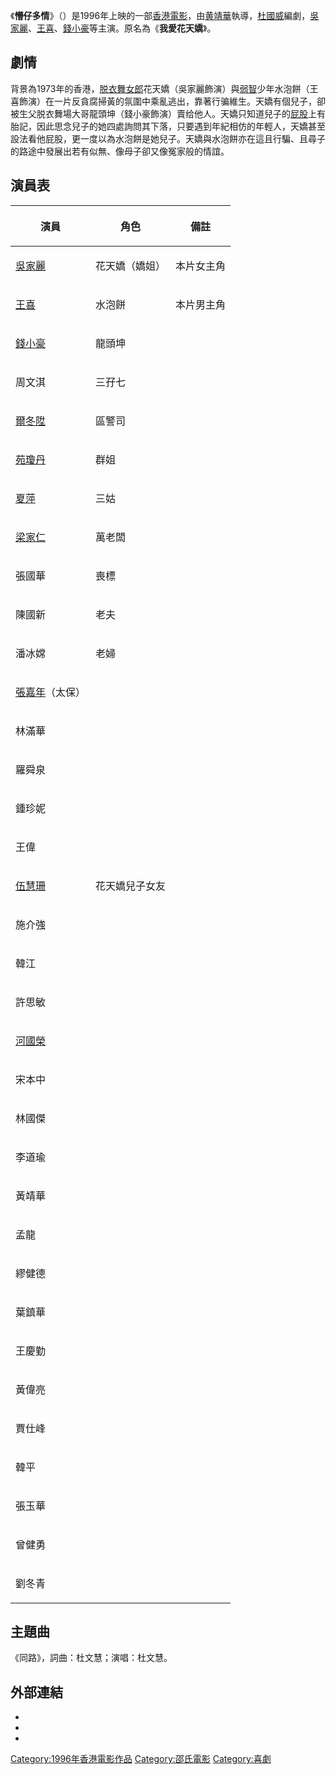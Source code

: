 {{multiple issues|
{{expand|time=2017-03-21T02:49:35+00:00}}
{{unreferenced|time=2017-03-21T02:49:35+00:00}}
}}
{{NoteTA
|T=zh-hk:我愛花天嬌; zh-tw:懵仔多情; zh-cn:懵仔多情;
|1=zh-hk:我愛花天嬌; zh-tw:懵仔多情; zh-cn:懵仔多情;
}}
{{Infobox Film
| name           = 懵仔多情
| original_name  = {{lang|en|''Stooge, My Love''}}
| sec-title      =
| image          =
| image_size     =
| caption        = 電影海報
| director       = [[黃靖華|黃靖華]]
| producer       = [[黃美強|黃美強]]、[[王慶勤|王慶勤]]
| writer         = [[杜國威|杜國威]]
| narrator       =
| starring       = [[吳家麗|吳家麗]]<br />[[王喜|王喜]]<br />[[錢小豪|錢小豪]]<br />[[周文淇|周文淇]]<br />[[爾冬陞|爾冬陞]]<br />[[苑瓊丹|苑瓊丹]]<br />[[夏萍|夏萍]]<br />[[張嘉年|太保]]
| music          =
| cinematography =
| editing        = 蔣國權
| studio         = 邵氏兄弟（香港）有限公司
| distributor    =
| released       = {{BHKG}}：{{film date|1996}}
| runtime        = 95 分鐘
| country        = {{英屬香港電影}}
| language       = [[粵語|粵語]]、[[普通話|普通話]]
}}

《'''懵仔多情'''》（{{lang-en|''Stooge, My Love''}}）是1996年上映的一部[[香港電影|香港電影]]，由[[黄靖華|黄靖華]]執導，[[杜國威|杜國威]]編劇，[[吳家麗|吳家麗]]、[[王喜|王喜]]、[[錢小豪|錢小豪]]等主演。原名為《'''我愛花天嬌'''》。

==劇情==
背景為1973年的香港，[[脫衣舞孃|脱衣舞女郎]]花天嬌（吳家麗飾演）與[[弱智|弱智]]少年水泡餅（王喜飾演）在一片反貪腐掃黃的氛圍中乘亂逃出，靠著行骗維生。天嬌有個兒子，卻被生父脱衣舞場大哥龍頭坤（錢小豪飾演）賣给他人。天嬌只知道兒子的[[屁股|屁股]]上有胎記，因此思念兒子的她四處詢問其下落，只要遇到年紀相仿的年輕人，天嬌甚至設法看他屁股，更一度以為水泡餅是她兒子。天嬌與水泡餅亦在這且行騙、且尋子的路途中發展出若有似無、像母子卻又像冤家般的情誼。

==演員表==
{| class="wikitable"
|-
! 演員 !! 角色 !! 備註
|-
| [[吳家麗|吳家麗]] || 花天嬌（嬌姐） || 本片女主角
|-
| [[王喜|王喜]] || 水泡餅 || 本片男主角
|-
| [[錢小豪|錢小豪]] || 龍頭坤 || 
|-
| 周文淇 || 三孖七 || 
|-
| [[爾冬陞|爾冬陞]] || 區警司 || 
|-
| [[苑瓊丹|苑瓊丹]] || 群姐 || 
|-
| [[夏萍|夏萍]] || 三姑 ||
|-
| [[梁家仁|梁家仁]] || 萬老闆 || 
|-
| 張國華 || 喪標 || 
|-
| 陳國新 || 老夫 || 
|-
| 潘冰嫦 || 老婦 ||
|-
| [[張嘉年|張嘉年]]（太保） ||  || 
|-
| 林滿華 ||  || 
|-
| 羅舜泉 ||  || 
|-
| 鍾珍妮 ||  || 
|-
| 王偉 ||  || 
|-
| [[伍慧珊|伍慧珊]] || 花天嬌兒子女友 ||  
|-
| 施介強 ||  || 
|-
| 韓江 ||  || 
|-
| 許思敏 ||  || 
|-
| [[河國榮|河國榮]] ||  || 
|-
| 宋本中 ||  || 
|-
| 林國傑 ||  || 
|-
| 李道瑜 ||  || 
|-
| 黃靖華 ||  || 
|-
| 孟龍 ||  || 
|-
| 繆健德 ||  || 
|-
| 葉鎮華 ||  || 
|-
| 王慶勤 ||  || 
|-
| 黃偉亮 ||  || 
|-
| 賈仕峰 ||  || 
|-
| 韓平 ||  || 
|-
| 張玉華 ||  ||  
|-
| 曾健勇 ||  || 
|-
| 劉冬青 ||  || 
|}

==主題曲==
《同路》，詞曲：杜文慧；演唱：杜文慧。

== 外部連結 ==
*{{hkmdb title|8223}}
*{{Mtime|24455}}
*{{douban|2990276}}

[[Category:1996年香港電影作品|Category:1996年香港電影作品]]
[[Category:邵氏電影|Category:邵氏電影]]
[[Category:喜劇|Category:喜劇]]